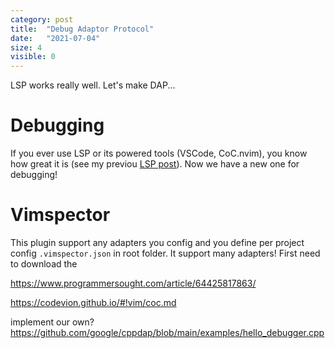 ```yaml
---
category: post
title:  "Debug Adaptor Protocol"
date:   "2021-07-04"
size: 4
visible: 0
---
```


LSP works really well. Let's make DAP...

# Debugging

If you ever use LSP or its powered tools (VSCode, CoC.nvim), you know how great it is (see my previou [LSP post](./2018-11-05-language-server-protocol)). Now we have a new one for debugging!

# Vimspector

This plugin support any adapters you config and you define per project config `.vimspector.json` in root folder. It support many adapters! First need to download the 

https://www.programmersought.com/article/64425817863/

https://codevion.github.io/#!vim/coc.md

implement our own?
https://github.com/google/cppdap/blob/main/examples/hello_debugger.cpp

